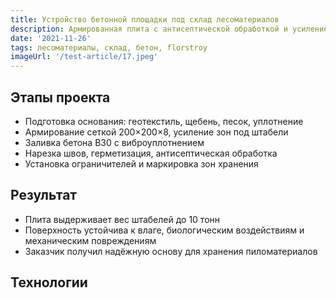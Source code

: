 ```yaml
---
title: Устройство бетонной площадки под склад лесоматериалов
description: Армированная плита с антисептической обработкой и усилением зон хранения для штабелей древесины
date: '2021-11-26'
tags: лесоматериалы, склад, бетон, florstroy
imageUrl: '/test-article/17.jpeg'
---
```


<Quote
  content="Площадка выполнена с учётом хранения древесины — усилена, защищена от влаги и биологических факторов."
  author="FlorStroy"
  cite="https://florstroy.ru/"
/>

## Этапы проекта

- Подготовка основания: геотекстиль, щебень, песок, уплотнение
- Армирование сеткой 200×200×8, усиление зон под штабели
- Заливка бетона B30 с виброуплотнением
- Нарезка швов, герметизация, антисептическая обработка
- Установка ограничителей и маркировка зон хранения

<ArticleImage src="/test-article/17.jpeg" alt="Бетонная площадка под склад лесоматериалов" />

## Результат

- Плита выдерживает вес штабелей до 10 тонн
- Поверхность устойчива к влаге, биологическим воздействиям и механическим повреждениям
- Заказчик получил надёжную основу для хранения пиломатериалов

<Quote
  content="Древесина хранится без деформаций, поверхность не пылит и не впитывает влагу."
  author="Кладовщик FlorStroy"
  cite="https://florstroy.ru/"
/>

## Технологии

<Code
  code="Бетон B30 W8 F300  
Армирование: сетка 200×200×8 + усиление зон  
Обработка: антисептический состав  
Оборудование: виброрейка, нивелир, шовный резчик"
  language="text"
/>
